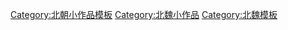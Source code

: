 [[Category:北朝小作品模板|Category:北朝小作品模板]]
[[Category:北魏小作品|Category:北魏小作品]]
[[Category:北魏模板|Category:北魏模板]]